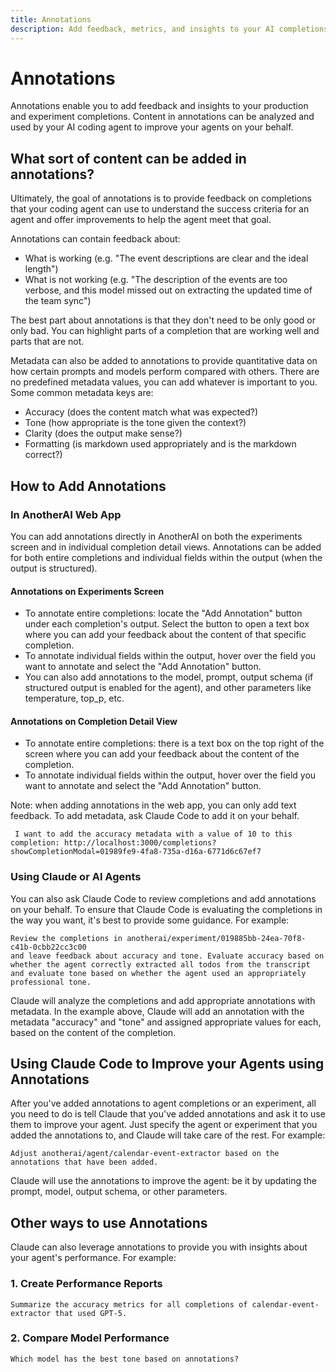 ```yaml
---
title: Annotations
description: Add feedback, metrics, and insights to your AI completions and experiments
---
```


# Annotations

Annotations enable you to add feedback and insights to your production and experiment completions. Content in annotations can be analyzed and used by your AI coding agent to improve your agents on your behalf.

## What sort of content can be added in annotations?

Ultimately, the goal of annotations is to provide feedback on completions that your coding agent can use to understand the success criteria for an agent and offer improvements to help the agent meet that goal.

Annotations can contain feedback about:
- What is working (e.g. "The event descriptions are clear and the ideal length")
- What is not working (e.g. "The description of the events are too verbose, and this model missed out on extracting the updated time of the team sync")

The best part about annotations is that they don't need to be only good or only bad. You can highlight parts of a completion that are working well and parts that are not.

Metadata can also be added to annotations to provide quantitative data on how certain prompts and models perform compared with others. There are no predefined metadata values, you can add whatever is important to you. Some common metadata keys are:
- Accuracy (does the content match what was expected?)
- Tone (how appropriate is the tone given the context?)
- Clarity (does the output make sense?)
- Formatting (is markdown used appropriately and is the markdown correct?)

## How to Add Annotations

### In AnotherAI Web App

You can add annotations directly in AnotherAI on both the experiments screen and in individual completion detail views. Annotations can be added for both entire completions and individual fields within the output (when the output is structured).

#### Annotations on Experiments Screen
- To annotate entire completions: locate the "Add Annotation" button under each completion's output. Select the button to open a text box where you can add your feedback about the content of that specific completion. 
- To annotate individual fields within the output, hover over the field you want to annotate and select the "Add Annotation" button.
- You can also add annotations to the model, prompt, output schema (if structured output is enabled for the agent), and other parameters like temperature, top_p, etc.

#### Annotations on Completion Detail View
- To annotate entire completions: there is a text box on the top right of the screen where you can add your feedback about the content of the completion.
- To annotate individual fields within the output, hover over the field you want to annotate and select the "Add Annotation" button. 

Note: when adding annotations in the web app, you can only add text feedback. To add metadata, ask Claude Code to add it on your behalf.

```
 I want to add the accuracy metadata with a value of 10 to this completion: http://localhost:3000/completions?showCompletionModal=01989fe9-4fa8-735a-d16a-6771d6c67ef7
```

### Using Claude or AI Agents

You can also ask Claude Code to review completions and add annotations on your behalf. To ensure that Claude Code is evaluating the completions in the way you want, it's best to provide some guidance. For example:

```
Review the completions in anotherai/experiment/019885bb-24ea-70f8-c41b-0cbb22cc3c00 
and leave feedback about accuracy and tone. Evaluate accuracy based on whether the agent correctly extracted all todos from the transcript and evaluate tone based on whether the agent used an appropriately professional tone.
```

Claude will analyze the completions and add appropriate annotations with metadata. In the example above, Claude will add an annotation with the metadata "accuracy" and "tone" and assigned appropriate values for each, based on the content of the completion. 

## Using Claude Code to Improve your Agents using Annotations

After you've added annotations to agent completions or an experiment, all you need to do is tell Claude that you've added annotations and ask it to use them to improve your agent. Just specify the agent or experiment that you added the annotations to, and Claude will take care of the rest. For example:

```
Adjust anotherai/agent/calendar-event-extractor based on the annotations that have been added.
```

Claude will use the annotations to improve the agent: be it by updating the prompt, model, output schema, or other parameters.

## Other ways to use Annotations

Claude can also leverage annotations to provide you with insights about your agent's performance. For example:

### 1. **Create Performance Reports**
```
Summarize the accuracy metrics for all completions of calendar-event-extractor that used GPT-5. 
```

### 2. **Compare Model Performance**
```
Which model has the best tone based on annotations?
```